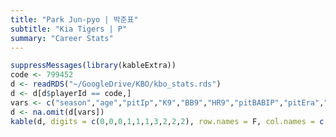 ```yaml
---
title: "Park Jun-pyo | 박준표"
subtitle: "Kia Tigers | P"
summary: "Career Stats"
---
```

```r
suppressMessages(library(kableExtra))
code <- 799452
d <- readRDS("~/GoogleDrive/KBO/kbo_stats.rds")
d <- d[d$playerId == code,]
vars <- c("season","age","pitIp","K9","BB9","HR9","pitBABIP","pitEra","FIP","pitWAR")
d <- na.omit(d[vars])
kable(d, digits = c(0,0,0,1,1,1,3,2,2,2), row.names = F, col.names = c("Season","Age","IP","K/9","BB/9","HR/9","BABIP","ERA","FIP","WAR")) %>% kable_styling(bootstrap_options = c("striped", "hover"), fixed_thead = T)
```
